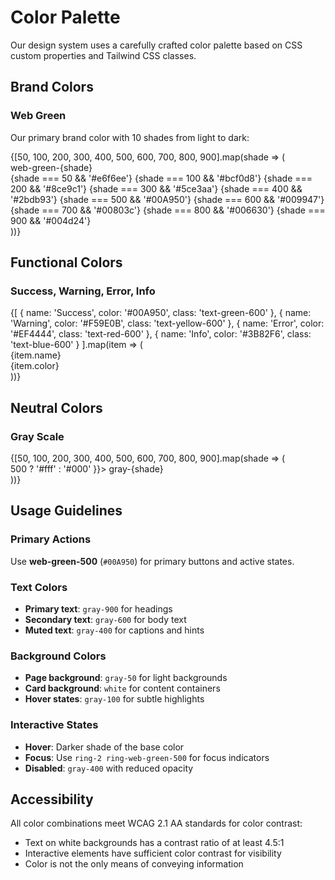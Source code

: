 
<Meta title="Design System/Colors" />

# Color Palette

Our design system uses a carefully crafted color palette based on CSS custom properties and Tailwind CSS classes.

## Brand Colors

### Web Green
Our primary brand color with 10 shades from light to dark:

<div style={{ display: 'grid', gridTemplateColumns: 'repeat(auto-fit, minmax(120px, 1fr))', gap: '1rem', marginBottom: '2rem' }}>
  {[50, 100, 200, 300, 400, 500, 600, 700, 800, 900].map(shade => (
    <div key={shade} style={{ textAlign: 'center' }}>
      <div
        style={{
          height: '80px',
          backgroundColor: `var(--color-web-green-${shade})`,
          borderRadius: '8px',
          marginBottom: '8px',
          border: '1px solid #e5e7eb'
        }}
      />
      <div style={{ fontSize: '12px', fontWeight: '500' }}>web-green-{shade}</div>
      <div style={{ fontSize: '10px', color: '#6b7280' }}>
        {shade === 50 && '#e6f6ee'}
        {shade === 100 && '#bcf0d8'}
        {shade === 200 && '#8ce9c1'}
        {shade === 300 && '#5ce3aa'}
        {shade === 400 && '#2bdb93'}
        {shade === 500 && '#00A950'}
        {shade === 600 && '#009947'}
        {shade === 700 && '#00803c'}
        {shade === 800 && '#006630'}
        {shade === 900 && '#004d24'}
      </div>
    </div>
  ))}
</div>

## Functional Colors

### Success, Warning, Error, Info

<div style={{ display: 'grid', gridTemplateColumns: 'repeat(auto-fit, minmax(120px, 1fr))', gap: '1rem', marginBottom: '2rem' }}>
  {[
    { name: 'Success', color: '#00A950', class: 'text-green-600' },
    { name: 'Warning', color: '#F59E0B', class: 'text-yellow-600' },
    { name: 'Error', color: '#EF4444', class: 'text-red-600' },
    { name: 'Info', color: '#3B82F6', class: 'text-blue-600' }
  ].map(item => (
    <div key={item.name} style={{ textAlign: 'center' }}>
      <div
        style={{
          height: '80px',
          backgroundColor: item.color,
          borderRadius: '8px',
          marginBottom: '8px',
          border: '1px solid #e5e7eb'
        }}
      />
      <div style={{ fontSize: '12px', fontWeight: '500' }}>{item.name}</div>
      <div style={{ fontSize: '10px', color: '#6b7280' }}>{item.color}</div>
    </div>
  ))}
</div>

## Neutral Colors

### Gray Scale

<div style={{ display: 'grid', gridTemplateColumns: 'repeat(auto-fit, minmax(100px, 1fr))', gap: '1rem', marginBottom: '2rem' }}>
  {[50, 100, 200, 300, 400, 500, 600, 700, 800, 900].map(shade => (
    <div key={shade} style={{ textAlign: 'center' }}>
      <div
        style={{
          height: '60px',
          backgroundColor: `rgb(${
            shade === 50 ? '249 250 251' :
            shade === 100 ? '243 244 246' :
            shade === 200 ? '229 231 235' :
            shade === 300 ? '209 213 219' :
            shade === 400 ? '156 163 175' :
            shade === 500 ? '107 114 128' :
            shade === 600 ? '75 85 99' :
            shade === 700 ? '55 65 81' :
            shade === 800 ? '31 41 55' :
            '17 24 39'
          })`,
          borderRadius: '6px',
          marginBottom: '6px',
          border: shade < 300 ? '1px solid #e5e7eb' : 'none'
        }}
      />
      <div style={{ fontSize: '11px', fontWeight: '500', color: shade > 500 ? '#fff' : '#000' }}>
        gray-{shade}
      </div>
    </div>
  ))}
</div>

## Usage Guidelines

### Primary Actions
Use **web-green-500** (`#00A950`) for primary buttons and active states.

### Text Colors
- **Primary text**: `gray-900` for headings
- **Secondary text**: `gray-600` for body text
- **Muted text**: `gray-400` for captions and hints

### Background Colors
- **Page background**: `gray-50` for light backgrounds
- **Card background**: `white` for content containers
- **Hover states**: `gray-100` for subtle highlights

### Interactive States
- **Hover**: Darker shade of the base color
- **Focus**: Use `ring-2 ring-web-green-500` for focus indicators
- **Disabled**: `gray-400` with reduced opacity

## Accessibility

All color combinations meet WCAG 2.1 AA standards for color contrast:
- Text on white backgrounds has a contrast ratio of at least 4.5:1
- Interactive elements have sufficient color contrast for visibility
- Color is not the only means of conveying information
